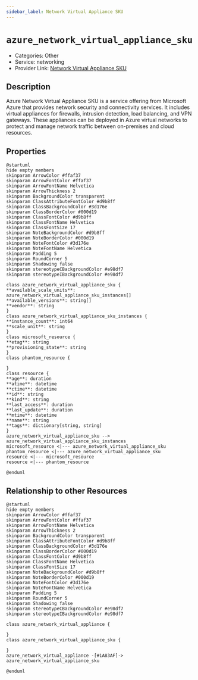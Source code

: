 ```yaml
---
sidebar_label: Network Virtual Appliance SKU
---
```


# `azure_network_virtual_appliance_sku`

- Categories: Other
- Service: networking
- Provider Link: [Network Virtual Appliance SKU](https://learn.microsoft.com/en-us/azure/virtual-network/virtual-network-virtual-appliance-overview)

## Description
Azure Network Virtual Appliance SKU is a service offering from Microsoft Azure that provides network security and connectivity services. It includes virtual appliances for firewalls, intrusion detection, load balancing, and VPN gateways. These appliances can be deployed in Azure virtual networks to protect and manage network traffic between on-premises and cloud resources.

## Properties
<ZoomPanPinch>

```kroki imgType="plantuml" imgAlt="Diagram of Network Virtual Appliance SKU data model"
@startuml
hide empty members
skinparam ArrowColor #ffaf37
skinparam ArrowFontColor #ffaf37
skinparam ArrowFontName Helvetica
skinparam ArrowThickness 2
skinparam BackgroundColor transparent
skinparam ClassAttributeFontColor #d9b8ff
skinparam ClassBackgroundColor #3d176e
skinparam ClassBorderColor #000d19
skinparam ClassFontColor #d9b8ff
skinparam ClassFontName Helvetica
skinparam ClassFontSize 17
skinparam NoteBackgroundColor #d9b8ff
skinparam NoteBorderColor #000d19
skinparam NoteFontColor #3d176e
skinparam NoteFontName Helvetica
skinparam Padding 5
skinparam RoundCorner 5
skinparam Shadowing false
skinparam stereotypeCBackgroundColor #e98df7
skinparam stereotypeIBackgroundColor #e98df7

class azure_network_virtual_appliance_sku {
**available_scale_units**: azure_network_virtual_appliance_sku_instances[]
**available_versions**: string[]
**vendor**: string
}
class azure_network_virtual_appliance_sku_instances {
**instance_count**: int64
**scale_unit**: string
}
class microsoft_resource {
**etag**: string
**provisioning_state**: string
}
class phantom_resource {

}
class resource {
**age**: duration
**atime**: datetime
**ctime**: datetime
**id**: string
**kind**: string
**last_access**: duration
**last_update**: duration
**mtime**: datetime
**name**: string
**tags**: dictionary[string, string]
}
azure_network_virtual_appliance_sku --> azure_network_virtual_appliance_sku_instances
microsoft_resource <|--- azure_network_virtual_appliance_sku
phantom_resource <|--- azure_network_virtual_appliance_sku
resource <|--- microsoft_resource
resource <|--- phantom_resource

@enduml
```

</ZoomPanPinch>


## Relationship to other Resources
<ZoomPanPinch>

```kroki imgType="plantuml" imgAlt="Diagram of Network Virtual Appliance SKU resource relationships"
@startuml
hide empty members
skinparam ArrowColor #ffaf37
skinparam ArrowFontColor #ffaf37
skinparam ArrowFontName Helvetica
skinparam ArrowThickness 2
skinparam BackgroundColor transparent
skinparam ClassAttributeFontColor #d9b8ff
skinparam ClassBackgroundColor #3d176e
skinparam ClassBorderColor #000d19
skinparam ClassFontColor #d9b8ff
skinparam ClassFontName Helvetica
skinparam ClassFontSize 17
skinparam NoteBackgroundColor #d9b8ff
skinparam NoteBorderColor #000d19
skinparam NoteFontColor #3d176e
skinparam NoteFontName Helvetica
skinparam Padding 5
skinparam RoundCorner 5
skinparam Shadowing false
skinparam stereotypeCBackgroundColor #e98df7
skinparam stereotypeIBackgroundColor #e98df7

class azure_network_virtual_appliance {

}
class azure_network_virtual_appliance_sku {

}
azure_network_virtual_appliance -[#1A83AF]-> azure_network_virtual_appliance_sku

@enduml
```

</ZoomPanPinch>




